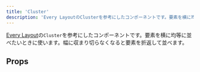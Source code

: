 ```yaml
---
title: 'Cluster'
description: 'Every LayoutのClusterを参考にしたコンポーネントです。要素を横に均等に並べたいときに使います。幅に収まり切らなくなると要素を折返して並べます。'
---
```


[Every Layout](https://every-layout.dev/)の`Cluster`を参考にしたコンポーネントです。要素を横に均等に並べたいときに使います。幅に収まり切らなくなると要素を折返して並べます。

<ComponentStory name="Cluster" />

## Props

<ComponentPropsTable name="Cluster" />
